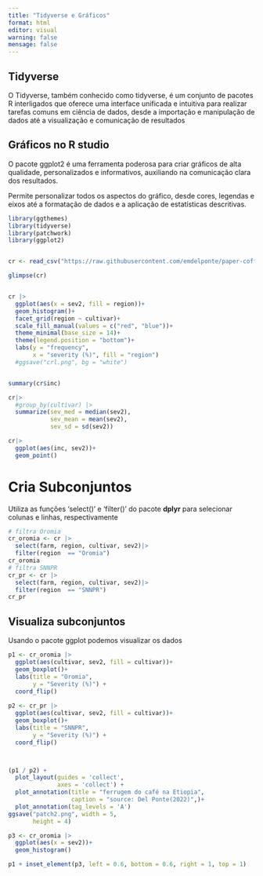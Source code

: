 ```yaml
---
title: "Tidyverse e Gráficos"
format: html
editor: visual
warning: false
mensage: false
---
```


## Tidyverse

O Tidyverse, também conhecido como tidyverse, é um conjunto de pacotes R interligados que oferece uma interface unificada e intuitiva para realizar tarefas comuns em ciência de dados, desde a importação e manipulação de dados até a visualização e comunicação de resultados

## Gráficos no R studio

O pacote ggplot2 é uma ferramenta poderosa para criar gráficos de alta qualidade, personalizados e informativos, auxiliando na comunicação clara dos resultados.

Permite personalizar todos os aspectos do gráfico, desde cores, legendas e eixos até a formatação de dados e a aplicação de estatísticas descritivas.

```r

library(ggthemes)
library(tidyverse)
library(patchwork)
library(ggplot2)


cr <- read_csv("https://raw.githubusercontent.com/emdelponte/paper-coffee-rust-Ethiopia/master/data/survey_clean.csv")

glimpse(cr)


cr |>
  ggplot(aes(x = sev2, fill = region))+
  geom_histogram()+
  facet_grid(region ~ cultivar)+
  scale_fill_manual(values = c("red", "blue"))+
  theme_minimal(base_size = 14)+
  theme(legend.position = "bottom")+
  labs(y = "frequency",
       x = "severity (%)", fill = "region")
  #ggsave("crl.png", bg = "white")


summary(cr$inc)

cr|>
  #group_by(cultivar) |>
  summarize(sev_med = median(sev2),
            sev_mean = mean(sev2),
            sev_sd = sd(sev2))

cr|>
  ggplot(aes(inc, sev2))+
  geom_point()


```

# Cria Subconjuntos

Utiliza as funções 'select()' e 'filter()' do pacote **dplyr** para selecionar colunas e linhas, respectivamente

```r
# filtra Oromia
cr_oromia <- cr |>
  select(farm, region, cultivar, sev2)|>
  filter(region  == "Oromia")
cr_oromia
# filtra SNNPR
cr_pr <- cr |>
  select(farm, region, cultivar, sev2)|>
  filter(region  == "SNNPR")
cr_pr


```

## Visualiza subconjuntos

Usando o pacote ggplot podemos visualizar os dados

```r
p1 <- cr_oromia |>
  ggplot(aes(cultivar, sev2, fill = cultivar))+
  geom_boxplot()+
  labs(title = "Oromia",
       y = "Severity (%)") +
  coord_flip()
  
p2 <- cr_pr |>
  ggplot(aes(cultivar, sev2, fill = cultivar))+
  geom_boxplot()+
  labs(title = "SNNPR",
       y = "Severity (%)") +
  coord_flip()



(p1 / p2) +
  plot_layout(guides = 'collect',
              axes = 'collect') + 
  plot_annotation(title = "ferrugem do café na Etiopia",
                  caption = "source: Del Ponte(2022)",)+
  plot_annotation(tag_levels = 'A')
ggsave("patch2.png", width = 5,
       height = 4)

p3 <- cr_oromia |>
  ggplot(aes(x = sev2))+
  geom_histogram()

p1 + inset_element(p3, left = 0.6, bottom = 0.6, right = 1, top = 1)

```
